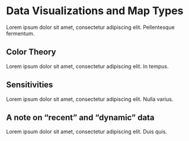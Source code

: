 # Data Visualizations and Map Types

Lorem ipsum dolor sit amet, consectetur adipiscing elit. Pellentesque fermentum.

## Color Theory

Lorem ipsum dolor sit amet, consectetur adipiscing elit. In tempus.

## Sensitivities

Lorem ipsum dolor sit amet, consectetur adipiscing elit. Nulla varius.

## A note on “recent” and “dynamic” data

Lorem ipsum dolor sit amet, consectetur adipiscing elit. Duis quis.
